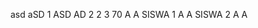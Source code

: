 <?xml version="1.0" encoding="UTF-8" standalone="no"?>
<root>
<config>
<mapel>asd</mapel>
<guru>aSD</guru>
<berkas>1</berkas>
<kelas>ASD</kelas>
</config>
<item id="0">
<kompetensi>AD</kompetensi>
<siswa>2</siswa>
<jmlSoal>2</jmlSoal>
<tipe>3</tipe>
<kkm>70</kkm>
<kunci>A</kunci>
<kunci>A</kunci>
<soal>SISWA 1</soal>
<soal>A</soal>
<soal>A</soal>
<soal>SISWA 2</soal>
<soal>A</soal>
<soal>A</soal>
</item>
</root>
